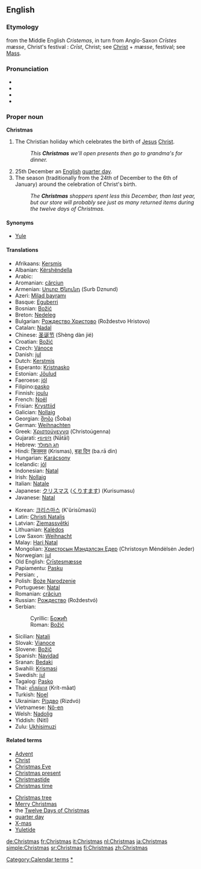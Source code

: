 ==English==

===Etymology===
from the Middle English ''Cristemas'', in turn from Anglo-Saxon ''Cr&#x012B;stes mæsse'', Christ's festival  : ''Cr&#x012B;st'', Christ; see [[Christ]] + ''mæsse'', festival; see [[Mass]].

===Pronunciation===
*{{IPA|/'kɻɪs.məs/}}
*{{SAMPA|/'krIs.m@s/}}
*{{AHD|KRIS-məs}}
*{{audio|en-us-Christmas.ogg|Audio (US)}}

===Proper noun===
'''Christmas'''

# The Christian holiday which celebrates the birth of [[Jesus]] [[Christ]].
#:''This '''Christmas''' we'll open presents then go to grandma's for dinner.''
# 25th December an [[English]] [[quarter day]].
# The season (traditionally from the 24th of December to the 6th of January) around the celebration of Christ's birth.
#:''The '''Christmas''' shoppers spent less this December, than last year, but our store will probably see just as many returned items during the twelve days of Christmas.''

====Synonyms====
*[[Yule]]

====Translations====
{{top}}
*Afrikaans: [[Kersmis]]
*Albanian: [[Kërshëndella]]
*Arabic: {{ARchar|[[عيد الميلاد]]}}
*Aromanian: [[cărciun]]
*Armenian: [[Սուրբ Ծնունդ]] (Surb Dznund)
*Azeri: [[Milad bayramı]]
*Basque: [[Eguberri]]
*Bosnian: [[Božić#Bosnian|Božić]] {{m}}
*Breton: [[Nedeleg]]
*Bulgarian: [[Рождество Христово]] (Roždestvo Hristovo)
*Catalan: [[Nadal]]
*Chinese: [[圣诞节]] (Shèng dàn jié)
*Croatian: [[Božić#Croatian|Božić]] {{m}}
*Czech: [[Vánoce]]
*Danish: [[jul]] {{c}}
*Dutch: [[Kerstmis]]
*Esperanto: [[Kristnasko]]
*Estonian: [[Jõulud]]
*Faeroese: [[jól]]
*Filipino:[[pasko]]
*Finnish: [[joulu]]
*French: [[Noël]]
*Frisian: [[Krysttiid]]
*Galician: [[Nollaig]]
*Georgian: [[შობა]] (Šoba)
*German: [[Weihnachten]]
*Greek: [[Χριστούγεννα]] (Christoúgenna)
*Gujarati: [[નાતાલ]] (Nātāl)
*Hebrew: [[חג המולד]]
*Hindi: [[क्रिसमस]] (Krismas), [[बड़ा दिन]] (ba.rā din)
*Hungarian: [[Karácsony]]
*Icelandic: [[jól]] {{npl}}
*Indonesian: [[Natal]]
*Irish: [[Nollaig]]
*Italian: [[Natale]]
*Japanese: [[クリスマス]] ([[くりすます]]) (Kurisumasu)
*Javanese: [[Natal]]
{{mid}}
*Korean: [[크리스마스]] (K'ŭrisŭmasŭ)
*Latin: [[Christi Natalis]]
*Latvian: [[Ziemassvētki]]
*Lithuanian: [[Kalėdos]]
*Low Saxon: [[Weihnacht]]
*Malay: [[Hari Natal]]
*Mongolian: [[Христосын Мэндэлсэн Едeр]] (Christosyn Mėndėlsėn Jeder)
*Norwegian: [[jul]] {{c}}
*Old English: [[Crīstesmæsse]]
*Papiamentu: [[Pasku]]
*Persian: {{FAchar|[[عید میلاد مسیح]]}}, {{FAchar|[[عید نوئل]]}}
*Polish: [[Boże Narodzenie]]
*Portuguese: [[Natal]]
*Romanian: [[crăciun]]
*Russian: [[Рождество]] (Roždestvó)
*Serbian:
*:Cyrillic: [[Божић#Serbian|Божић]] {{m}}
*:Roman: [[Božić#Serbian|Božić]] {{m}}
*Sicilian: [[Natali]]
*Slovak: [[Vianoce]]
*Slovene: [[Božič]]
*Spanish: [[Navidad]]
*Sranan: [[Bedaki]]
*Swahili: [[Krismasi]]
*Swedish: [[jul]] {{c}}
*Tagalog: [[Pasko]]
*Thai: [[คริสต์มาส]] (Krít-mâat)
*Turkish: [[Noel]]
*Ukrainian: [[Різдво]] (Rizdvó)
*Vietnamese: [[Nô-en]]
*Welsh: [[Nadolig]]
*Yiddish: (Nitl)
*Zulu: [[Ukhisimuzi]]
{{bottom}}

====Related terms====
{{top}}
*[[Advent]]
*[[Christ]]
*[[Christmas Eve]]
*[[Christmas present]]
*[[Christmastide]]
*[[Christmas time]] <!-- US equivalent of British 'Christmastide' popularized by Charles Schultz-->
{{mid}}
*[[Christmas tree]]
*[[Merry Christmas]]
*the [[Twelve Days of Christmas]]
*[[quarter day]] <!--how is this related?-->
*[[X-mas]]
*[[Yuletide]]
{{bottom}}

[[Category:Calendar terms]] 
[[Category:Christmas|*]]

[[de:Christmas]]
[[fr:Christmas]]
[[it:Christmas]]
[[nl:Christmas]]
[[ja:Christmas]]
[[simple:Christmas]]
[[sr:Christmas]]
[[fi:Christmas]]
[[zh:Christmas]]